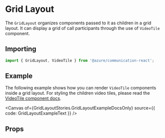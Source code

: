 
<Meta of={GridLayoutStories} />

# Grid Layout

The `GridLayout` organizes components passed to it as children in a grid layout. It can display a grid of call
participants through the use of `VideoTile` component.

## Importing

```ts
import { GridLayout, VideoTile } from '@azure/communication-react';
```

## Example

The following example shows how you can render `VideoTile` components inside a grid layout. For styling the
children video tiles, please read the [VideoTile component docs](./?path=/docs/components-video-tile--docs).

<Canvas of={GridLayoutStories.GridLayoutExampleDocsOnly} source={{ code: GridLayoutExampleText }} />

## Props
